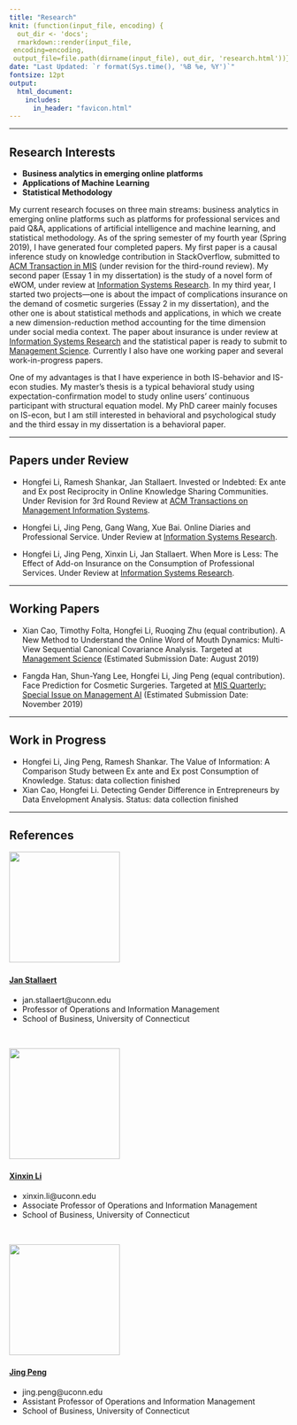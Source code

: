 ---
title: "Research"
knit: (function(input_file, encoding) {
  out_dir <- 'docs';
  rmarkdown::render(input_file,
 encoding=encoding,
 output_file=file.path(dirname(input_file), out_dir, 'research.html'))})
date: "Last Updated: `r format(Sys.time(), '%B %e, %Y')`"
fontsize: 12pt
output: 
  html_document:
    includes:
      in_header: "favicon.html" 
---

***

## Research Interests

* **Business analytics in emerging online platforms**
* **Applications of Machine Learning**
* **Statistical Methodology**

My current research focuses on three main streams: business analytics in emerging online platforms such as platforms for professional services and paid Q&A, applications of artificial intelligence and machine learning, and statistical methodology. As of the spring semester of my fourth year (Spring 2019), I have generated four completed papers. My first paper is a causal inference study on knowledge contribution in StackOverflow, submitted to [ACM Transaction in MIS](https://tmis.acm.org/) (under revision for the third-round review). My second paper (Essay 1 in my dissertation) is the study of a novel form of eWOM, under review at [Information Systems Research](https://pubsonline.informs.org/journal/isre). In my third year, I started two projects—one is about the impact of complications insurance on the demand of cosmetic surgeries (Essay 2 in my dissertation), and the other one is about statistical methods and applications, in which we create a new dimension-reduction method accounting for the time dimension under social media context. The paper about insurance is under review at [Information Systems Research](https://pubsonline.informs.org/journal/isre) and the statistical paper is ready to submit to [Management Science](https://pubsonline.informs.org/journal/mnsc). Currently I also have one working paper and several work-in-progress papers.

One of my advantages is that I have experience in both IS-behavior and IS-econ studies. My master’s thesis is a typical behavioral study using expectation-confirmation model to study online users’ continuous participant with structural equation model. My PhD career mainly focuses on IS-econ, but I am still interested in behavioral and psychological study and the third essay in my dissertation is a behavioral paper. 

***

## Papers under Review


* Hongfei Li, Ramesh Shankar, Jan Stallaert. Invested or Indebted: Ex ante and Ex post Reciprocity in Online Knowledge Sharing Communities. Under Revision for 3rd Round Review at [ACM Transactions on Management Information Systems](https://tmis.acm.org/).

* Hongfei Li, Jing Peng, Gang Wang, Xue Bai. Online Diaries and Professional Service. Under Review at [Information Systems Research](https://pubsonline.informs.org/journal/isre).

* Hongfei Li, Jing Peng, Xinxin Li, Jan Stallaert. When More is Less: The Effect of Add-on Insurance on the Consumption of Professional Services. Under Review at [Information Systems Research](https://pubsonline.informs.org/journal/isre).

***

## Working Papers
* Xian Cao, Timothy Folta, Hongfei Li, Ruoqing Zhu (equal contribution). A New Method to Understand the Online Word of Mouth Dynamics: Multi-View Sequential Canonical Covariance Analysis. Targeted at [Management Science](https://pubsonline.informs.org/journal/mnsc) (Estimated Submission Date: August 2019) 

* Fangda Han, Shun-Yang Lee, Hongfei Li, Jing Peng (equal contribution). Face Prediction for Cosmetic Surgeries. Targeted at [MIS Quarterly: Special Issue on Management AI](https://www.misq.org/skin/frontend/default/misq/pdf/CurrentCalls/ManagingAI.pdf) (Estimated Submission Date: November 2019)

*** 

## Work in Progress

* Hongfei Li, Jing Peng, Ramesh Shankar. The Value of Information: A Comparison Study between Ex ante and Ex post Consumption of Knowledge. Status: data collection finished
* Xian Cao, Hongfei Li. Detecting Gender Difference in Entrepreneurs by Data Envelopment Analysis. Status: data collection finished


***

## References

![](Jan.jpg){width=200px}
&nbsp;  

#### [Jan Stallaert](https://www.business.uconn.edu/person/jan-stallaert/) 

* jan.stallaert@uconn.edu
* Professor of Operations and Information Management
* School of Business, University of Connecticut 

&nbsp;  

![](Xinxin.jpg){width=200px}
&nbsp;

#### [Xinxin Li](https://www.business.uconn.edu/person/xinxin-li/) 	

* xinxin.li@uconn.edu
* Associate Professor of Operations and Information Management
* School of Business, University of Connecticut 

&nbsp; 

![](Jing.jpg){width=200px}
&nbsp;   

#### [Jing Peng](https://www.business.uconn.edu/person/jing-peng/)

* jing.peng@uconn.edu
* Assistant Professor of Operations and Information Management
* School of Business, University of Connecticut 

 



